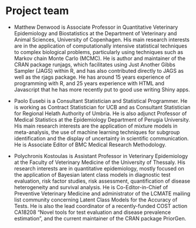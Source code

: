 # Project team

* Matthew Denwood is Associate Professor in Quantitative Veterinary Epidemiology and Biostatistics at the Department of Veterinary and Animal Sciences, University of Copenhagen. His main research interests are in the application of computationally intensive statistical techniques to complex biological problems, particularly using techniques such as Markov chain Monte Carlo (MCMC). He is author and maintainer of the CRAN package runjags, which facilitates using Just Another Gibbs Sampler (JAGS) within R, and has also contributed directly to JAGS as well as the rjags package.  He has around 15 years experience of programming with R, and 25 years experience with HTML and Javascript that he has more recently put to good use writing Shiny apps.

* Paolo Eusebi is a Consultant Statistician and Statistical Programmer. He is working as Contract Statistician for UCB and as Consultant Statistician for Regional Helath Authority of Umbria. He is also adjunct Professor of Medical Statistics at the Epidemiology Department of Perugia University. His main research interests are the application of mixture models in meta-analysis, the use of machine learning techniques for subgroup identification and the display of uncertainty in scientific communication. He is Associate Editor of BMC Medical Research Methodology.

* Polychronis Kostoulas is Assistant Professor in Veterinary Epidemiology at the Faculty of Veterinary Medicine of the University of Thessaly. His research interests are in quantitative epidemiology, mostly focused on the application of Bayesian latent class models in diagnostic test evaluation, risk factor studies, risk assessment, quantification of disease heterogeneity and survival analysis. He is Co-Editor-in-Chief of Preventive Veterinary Medicine and administrator of the LCMATE mailing list community concerning Latent Class Models for the Accuracy of Tests.  He is also the lead coordinator of a recently-funded COST action CA18208 "Novel tools for test evaluation and disease prevalence estimation", and the current maintainer of the CRAN package PriorGen.
